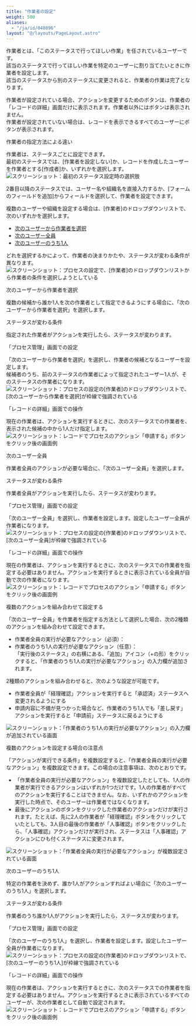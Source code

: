 ```yaml
---
title: "作業者の設定"
weight: 500
aliases:
  - "/ja/id/040896"
layout: "@/layouts/PageLayout.astro"
---
```




作業者とは、「このステータスで行ってほしい作業」を任されているユーザーです。  
該当のステータスで行ってほしい作業を特定のユーザーに割り当てたいときに作業者を設定します。  
該当のステータスから別のステータスに変更されると、作業者の作業は完了となります。

作業者が設定されている場合、アクションを変更するためのボタンは、作業者の「レコードの詳細」画面だけに表示されます。作業者以外にはボタンは表示されません。  
作業者が設定されていない場合は、レコードを表示できるすべてのユーザーにボタンが表示されます。

<Heading id="process_set_assignee_10">作業者の指定方法による違い</Heading>

作業者は、ステータスごとに設定できます。  
最初のステータスでは、[作業者を設定しない]か、レコードを作成したユーザーを作業者とする[作成者]か、いずれかを選択します。  
<Img src="/k/kintone/img-ja/set_process_12.png" alt="スクリーンショット：最初のステータス設定時の選択肢" />

2番目以降のステータスでは、ユーザー名や組織名を直接入力するか、[フォームのフィールドを追加]からフィールドを選択して、作業者を設定できます。

複数のユーザーや組織を設定する場合は、[作業者]のドロップダウンリストで、次のいずれかを選択します。  

* [次のユーザーから作業者を選択](/k/ja/id/040896.html#process_set_assignee_1010)
* [次のユーザー全員](/k/ja/id/040896.html#process_set_assignee_1020)
* [次のユーザーのうち1人](/k/ja/id/040896.html#process_set_assignee_1030)

どれを選択するかによって、作業者の決まりかたや、ステータスが変わる条件が異なります。  
<Img src="/k/kintone/img-ja/sample_flow_05.png" alt="スクリーンショット：プロセスの設定で、[作業者]のドロップダウンリストから作業者の条件を選択しようとしている" />

<Heading level={3} id="process_set_assignee_1010">次のユーザーから作業者を選択</Heading>

複数の候補から誰か1人を次の作業者として指定できるようにする場合に、「次のユーザーから作業者を選択」を選択します。

<Heading level={4} id="process_set_assignee_101010">ステータスが変わる条件</Heading>

指定された作業者がアクションを実行したら、ステータスが変わります。

<Heading level={4} id="process_set_assignee_101020">「プロセス管理」画面での設定</Heading>

「次のユーザーから作業者を選択」を選択し、作業者の候補となるユーザーを設定します。  
候補者のうち、前のステータスの作業者によって指定されたユーザー1人が、そのステータスの作業者になります。
<Img src="/k/kintone/img-ja/sample_flow_06.png" alt="スクリーンショット：プロセスの設定の[作業者]のドロップダウンリストで、[次のユーザーから作業者を選択]が枠線で強調されている" />

<Heading level={4} id="process_set_assignee_101030">「レコードの詳細」画面での操作</Heading>

現在の作業者は、アクションを実行するときに、次のステータスでの作業者を、表示された候補の中から1人だけ指定します。  
<Img src="/k/kintone/img-ja/sample_flow_07.png" alt="スクリーンショット：レコードでプロセスのアクション「申請する」ボタンをクリック後の画面例" />

<Heading level={3} id="process_set_assignee_1020">次のユーザー全員</Heading>

作業者全員のアクションが必要な場合に、「次のユーザー全員」を選択します。

<Heading level={4} id="process_set_assignee_102010">ステータスが変わる条件</Heading>

作業者全員がアクションを実行したら、ステータスが変わります。

<Heading level={4} id="process_set_assignee_102020">「プロセス管理」画面での設定</Heading>

「次のユーザー全員」を選択し、作業者を設定します。設定したユーザー全員が作業者になります。  
<Img src="/k/kintone/img-ja/sample_flow_08.png" alt="スクリーンショット：プロセスの設定の[作業者]のドロップダウンリストで、[次のユーザー全員]が枠線で強調されている" />

<Heading level={4} id="process_set_assignee_102030">「レコードの詳細」画面での操作</Heading>

現在の作業者は、アクションを実行するときに、次のステータスでの作業者を指定する必要はありません。アクションを実行するときに表示されている全員が自動で次の作業者になります。  
<Img src="/k/kintone/img-ja/sample_flow_09.png" alt="スクリーンショット：レコードでプロセスのアクション「申請する」ボタンをクリック後の画面例" />

<Heading level={4} id="process_set_assignee_102040">複数のアクションを組み合わせて設定する</Heading>

「次のユーザー全員」を作業者を指定する方法として選択した場合、次の2種類のアクションを組み合わせて設定できます。

* 作業者全員の実行が必要なアクション（必須）：
* 作業者のうち1人の実行が必要なアクション（任意）：  
  「実行後のステータス」の右横にある、「追加」アイコン（+の形）をクリックすると、「作業者のうち1人の実行が必要なアクション」の入力欄が追加されます。

2種類のアクションを組み合わせると、次のような設定が可能です。

* 作業者全員が「経理確認」アクションを実行すると「承認済」ステータスへ変更されるようにする
* 申請内容に不備が見つかった場合など、作業者のうち1人でも「差し戻す」アクションを実行すると「申請前」ステータスに戻るようにする

<Img src="/k/kintone/img-ja/set_process_15.png" alt="スクリーンショット：「作業者のうち1人の実行が必要なアクション」の入力欄が追加されている画面" />

<Heading level={4} id="process_set_assignee_102050">複数のアクションを設定する場合の注意点</Heading>

「アクションが実行できる条件」を複数設定すると、「作業者全員の実行が必要なアクション」を複数設定できます。この場合の注意事項は、次のとおりです。

* 「作業者全員の実行が必要なアクション」を複数設定したとしても、1人の作業者が実行できるアクションはいずれか1つだけです。1人の作業者がすべてのアクションを実行することはできません。なお、いずれかのアクションを実行した時点で、そのユーザーは作業者ではなくなります。
* 最後にアクションのボタンをクリックした作業者のアクションだけが実行されます。たとえば、先に2人の作業者が「経理確認」ボタンをクリックしていたとしても、3人目の最後の作業者が「人事確認」ボタンをクリックしたら、「人事確認」アクションだけが実行され、ステータスは「人事確認」アクションにひも付くステータスに変更されます。
<Img src="/k/kintone/img-ja/set_process_16.png" alt="スクリーンショット：「作業者全員の実行が必要なアクション」が複数設定されている画面" />

<Heading level={3} id="process_set_assignee_1030">次のユーザーのうち1人</Heading>

特定の作業者を決めず、誰か1人がアクションすればよい場合に「次のユーザーのうち1人」を選択します。

<Heading level={4} id="process_set_assignee_103010">ステータスが変わる条件</Heading>

作業者のうち誰か1人がアクションを実行したら、ステータスが変わります。

<Heading level={4} id="process_set_assignee_103020">「プロセス管理」画面での設定</Heading>

「次のユーザーのうち1人」を選択し、作業者を設定します。設定したユーザー全員が作業者になります。  
<Img src="/k/kintone/img-ja/sample_flow_10.png" alt="スクリーンショット：プロセスの設定の[作業者]のドロップダウンリストで、[次のユーザーのうち1人]が枠線で強調されている" />

<Heading level={4} id="process_set_assignee_103030">「レコードの詳細」画面での操作</Heading>

現在の作業者は、アクションを実行するときに、次のステータスでの作業者を指定する必要はありません。アクションを実行するときに表示されているすべてのユーザーが、次の作業者として自動で設定されます。  
<Img src="/k/kintone/img-ja/sample_flow_11.png" alt="スクリーンショット：レコードでプロセスのアクション「申請する」ボタンをクリック後の画面例" />
